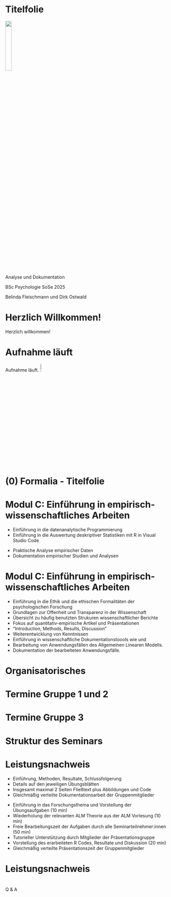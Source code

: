 # Titelfolie {.plain}
\center
![](../Abbildungen/otto.png){width="20%"}

\vspace{2mm}

\Huge
Analyse und Dokumentation
\vspace{4mm}

\Large
BSc Psychologie SoSe 2025

\vspace{5mm}
\large
Belinda Fleischmann und Dirk Ostwald



# Herzlich Willkommen!{.plain} 
\huge
\center
\vfill
Herzlich willkommen!
\vfill


# Aufnahme läuft {.plain}
\huge
\vfill

\vspace{3mm}
\center
Aufnahme läuft.
![](../Abbildungen/mikro.png){width="8%"}

\vfill


# (0) Formalia - Titelfolie {.plain}
\vfill
\center
\huge
\textcolor{black}{(0) Formalia}
\vfill



# Modul C: Einführung in empirisch-wissenschaftliches Arbeiten
\setstretch{2}
\textcolor{darkblue}{C1. Programmierung und Deskriptive Statistik}

* Einführung in die datenanalytische Programmierung
* Einführung in die Auswertung deskriptiver Statistiken mit R in Visual Studio Code

\vspace{3mm}

\textcolor{darkblue}{C2. Analyse und Dokumentation}

* Praktische Analyse empirischer Daten
* Dokumentation empirischer Studien und Analysen

# Modul C: Einführung in empirisch-wissenschaftliches Arbeiten
\setstretch{2}
\textcolor{darkblue}{Inhalte}

\small
* Einführung in die Ethik und die ethischen Formalitäten der psychologischen Forschung  
* Grundlagen zur Offenheit und Transparenz in der Wissenschaft
* Übersicht zu häufig benutzten Strukuren wissenschaftlicher Berichte
* Fokus auf quantitativ-empirische Artikel und Präsentationen
* "Introduction, Methods, Results, Discussion" 
* Weiterentwicklung von \textcolor{linkblue}{\href{https://www.r-project.org/}{R}} Kenntnissen
* Einführung in wissenschaftliche Dokumentationstoools wie \textcolor{linkblue}{\href{https://quarto.org/}{Quarto}} und \textcolor{linkblue}{\href{https://www.zotero.org/}{Zotero}} 
* Bearbeitung von Anwendungsfällen des Allgemeinen Linearen Modells.
* Dokumentation der bearbeiteten Anwendungsfälle.


# Organisatorisches
\setstretch{1.5}
\small

\begin{itemize}
\item \textbf{Gruppe 1:}  
Donnerstags, 13-15 Uhr (Raum G26.1-007, URZ Pool 4)  \\
\textit{(2 Ausweichtermine Mittwochs, 11-13 Uhr, Raum G22A-362)}
\item \textbf{Gruppe 2:}  
Donnerstags, 15-17 Uhr (Raum G26.1-007, URZ Pool 4)  \\
\textit{(2 Ausweichtermine Mittwochs, 15-17 Uhr, Raum G26.1-006, URZ Pool 3)}
\item \textbf{Gruppe 3:}  
Freitags, 9-11 Uhr (Raum G22A-111)
\item Tutorien (2 Gruppen, Mittwochs): Organisation über die \textcolor{linkblue}{\href{https://elearning.ovgu.de/course/view.php?id=18887}{Moodleseite des Tutoriums}}
\item Kursmaterialien (Folien, Videos, Übungsblätter) auf der \textcolor{linkblue}{\href{https://www.ipsy.ovgu.de/Institut/Abteilungen+des+Institutes/Methodenlehre+I+_+Experimentelle+und+Neurowissenschaftliche+Psychologie/Lehre/Sommersemester+2025/Analyse+und+Dokumentation.html}{Kurswebseite}}
\item Code auf \textcolor{linkblue}{\href{https://github.com/belindamef/analyse-und-doku-25}{Github}}
\item Ankündigungen über die \textcolor{linkblue}{\href{https://elearning.ovgu.de/course/view.php?id=19052}{Moodleseite des Seminars}}
\item Vorherige Iteration des Kurses: \textcolor{linkblue}{\href{https://bit.ly/43nYIGv}{Design, Analyse, Dokumentation (SoSe 2024)}}
\item Forum für Studierende im \textcolor{linkblue}{\href{https://mm.cs.ovgu.de/bsc-psychologie-2023/channels/c2---analyse-und-dokumentation-sose-2025}{Mattermost-Channel}}
(Einmalige \textcolor{linkblue}{\href{https://mm.cs.ovgu.de/signup_user_complete/?id=md7rjp5q4jy4zrmwpgar9qr5ih&sbr=su}{Registrierung}})
\item Klausurtermin und Klausurort gemäß Prüfungsplan des \textcolor{linkblue}{\href{https://bit.ly/4jodUIu}{FNW Prüfungsamtes}}
\item Klausurwiederholungstermin am Ende des Wintersemesters 2025/26
\end{itemize}



# Termine Gruppe 1 und 2
\setstretch{1.3}
\vfill
\center
\small
\renewcommand{\arraystretch}{1.1}

\begin{tabular}{llll}
Wochentag      & Datum          & Format                & Thema                                 \\\hline
Donnerstag     & 10.04.25       & Seminar               &  (1) Quarto, Zotero, Tidyverse        \\
Donnerstag     & 17.04.25       & Seminar               &  (2) Forschungsethik       \\
Donnerstag     & 24.04.25       & Seminar               &  (3) Wissenschaftliche Berichte        \\
\textcolor{darkblue}{Mittwoch}  & 30.04.25              & Seminar  &  (4) Offenheit und Transparenz         \\
Donnerstag     & 08.05.25       & Praxisseminar         &      Offene Übung                     \\  \hline
Donnerstag     & 15.05.25       & Präsentationen        &  Einfache Lineare Regression          \\
\textcolor{darkblue}{Mittwoch}  & 21.05.25              & Präsentationen        &  Korrelation                          \\
\textcolor{gray}{Donnerstag}    & \textcolor{gray}{29.05.25}       & \textcolor{gray}{Christi Himmelfahrt}                         \\
Donnerstag     & 05.06.25       & Präsentationen        &  Einstichproben-T-Test                \\
Donnerstag     & 12.06.25       & Präsentationen        &  Zweistichproben-T-Test               \\
Donnerstag     & 19.06.25       & Präsentationen        &  Einfaktorielle Varianzanalyse        \\
Donnerstag     & 26.06.25       & Präsentationen        &  Zweifaktorielle Varianzanalyse        \\
Donnerstag     & 03.07.25       & Präsentationen        &  Multiple Regression                   \\
Donnerstag     & 10.07.25       & Präsentationen        &  Kovarianzanalyse                     \\\hline
               & Juli 2025      & Klausurtermin                                                     \\
               & März 2026      & Klausurwiederholungstermin                                        \\
\end{tabular}

# Termine Gruppe 3
\setstretch{1.3}
\vfill
\center
\small
\renewcommand{\arraystretch}{1.1}

\begin{tabular}{llll}
Wochentag      & Datum          & Format               & Thema                                  \\\hline
Freitag        & 11.04.25       & Seminar               &  (1) Quarto, Zotero, Tidyverse                \\
\textcolor{gray}{Freitag}    & \textcolor{gray}{18.04.25}       & \textcolor{gray}{Karfreitag}  \\
Freitag        & 25.04.25       & Seminar               &  (2) Forschungsethik  \\
Freitag        & 02.05.25       & Seminar               &  (3) Wissenschaftliche Berichte       \\
Freitag        & 09.05.25       & Seminar               &  (4) Offenheit und Transparenz        \\
Freitag        & 16.05.25       & Praxisseminar         &      Offene Übung                     \\  \hline
Freitag        & 23.05.25       & Präsentationen        &  Einfache Lineare Regression          \\
Freitag        & 30.05.25       & Präsentationen        &  Korrelation                          \\

Freitag        & 06.06.25       & Präsentationen        &  Einstichproben-T-Test                \\
Freitag        & 13.06.25       & Präsentationen        &  Zweistichproben-T-Test               \\
Freitag        & 20.06.25       & Präsentationen        &  Einfaktorielle Varianzanalyse        \\
Freitag        & 27.06.25       & Präsentationen        &  Zweifaktorielle Varianzanalyse       \\
Freitag        & 04.07.25       & Präsentationen        &  Multiple Regression                  \\
Freitag        & 11.07.25       & Präsentationen        &  Kovarianzanalyse                     \\\hline
               & Juli 2025      & Klausurtermin                                                 \\
               & März 2026      & Klausurwiederholungstermin                                    \\
\end{tabular}




# Struktur des Seminars
\setstretch{1.3}

\textcolor{darkblue}{Seminarformat}

\begin{itemize}\small \justifying
\item \textbf{Seminare} (Termine 1-4): Theoretische Einführung
\item \textbf{Praxisseminar} (Termin 5): Offene Übung mit Hilfestellung der Lehrpersonen
\item \textbf{Präsentationen} (Termine 6-13): Vorstellung der Gruppenarbeiten
\end{itemize}

\textcolor{darkblue}{Leistungsnachweis: Gruppenarbeit}

\begin{itemize}\small \justifying
\item Anwendungsfälle des Allgemeinen Linearen Modells im Kontext der Psychotherapieforschung
\item Studierende arbeiten in Kleingruppen (2-3 Personen) an einem Übungsblatt  
\item Pro Gruppe ist eine vollständige Datenanalyse mit \textcolor{linkblue}{\href{https://www.r-project.org/}{R}} durchzuführen 
\item Pro Gruppe ist ein Bericht und eine Präsentation mit \textcolor{linkblue}{\href{https://quarto.org/}{Quarto}} zu erstellen 
\item Jede Gruppe stellt ihre Arbeit an ensprechendem Präsentationstermin vor 
\item Jede Gruppe leitet eine Seminarübung zu den jeweiligen Programmieraufgaben 
\item Gruppenbildung und Themenverteilung erfolgt über Moodle
\item Die praktische Umsetzung der Analysemethoden ist klausurrelevant
\end{itemize}

# Leistungsnachweis
\setstretch{1.6}
\normalsize
\textcolor{darkblue}{Schriftlicher Bericht}
\small

* Einführung, Methoden, Resultate, Schlussfolgerung 
* Details auf den jeweiligen Übungsblätten 
* Insgesamt maximal 2 Seiten Fließtext plus Abbildungen und Code
* Gleichmäßig verteilte Dokumentationsarbeit der Gruppenmitglieder

\normalsize
\textcolor{darkblue}{Präsentation}
\small

* Einführung in das Forschungsthema und Vorstellung der Übungsaufgaben (10 min)
* Wiederholung der relevanten ALM Theorie aus der ALM Vorlesung (10 min)
* Freie Bearbeitungszeit der Aufgaben durch alle Seminarteilnehmer:innen (50 min)
* Tutorieller Unterstützung durch Mitglieder der Präsentationsgruppe
* Vorstellung des erarbeiteten R Codes, Resultate und Diskussion (20 min)
* Gleichmäßig verteilte Präsentationszeit der Gruppenmitglieder

\textcolor{darkblue}{Das Tutorium dient der Unterstüzung von Vorbereitung von Präsentation und Bericht!}

# Leistungsnachweis
\vspace{1mm}
\setstretch{1.2}

\textcolor{darkblue}{Abgabe des Leistungsnachweises (Bericht und Präsentation)}

\begin{itemize}\small \justifying
\item Abgabetermin: Ein Tag vor der Präsentation
\item Einreichung im \textcolor{linkblue}{\href{https://cloud.ovgu.de/s/LMd5EEpTYZ6eM4T}{Cloud-Ordner}}
\item Erforderliche Dateien pro Gruppe:
   \begin{itemize}\small \justifying
      \item Bericht als .qmd und .pdf
      \item Präsentation als .qmd und .pdf
      \item Optional: Bibliographie-Datei als .bib \\ 
      \item $\Rightarrow$ insgesamt mindestens 4 Dateien pro Gruppe. 
   \end{itemize}
\item Dateibenennung nach Schema: \\ "[Nummer]-[Thema]-Gruppe-[Gruppennummer]-[Dokumenttyp].[Dateityp]"
\item Beispiele für Dateibenennung:
  \begin{itemize} \tiny \setstretch{1.2}
    \item "7-Multiple-Regression-Gruppe-1-Präsentation.qmd"
    \item "7-Multiple-Regression-Gruppe-1-Präsentation.pdf"
    \item "7-Multiple-Regression-Gruppe-1-Bericht.qmd"
    \item "7-Multiple-Regression-Gruppe-1-Bericht.pdf"
    \item "7-Multiple-Regression-Gruppe-1-Referenzen.bib" (optional)
  \end{itemize}
\end{itemize}


#  
\vfill
\Huge
\center
Q & A
\vfill